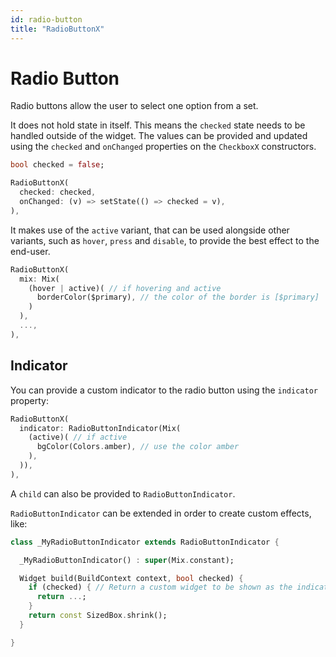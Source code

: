 ```yaml
---
id: radio-button
title: "RadioButtonX"
---
```


# Radio Button

Radio buttons allow the user to select one option from a set.

It does not hold state in itself. This means the `checked` state needs to
be handled outside of the widget. The values can be provided and updated
using the `checked` and `onChanged` properties on the `CheckboxX` constructors.

```dart
bool checked = false;

RadioButtonX(
  checked: checked,
  onChanged: (v) => setState(() => checked = v),
),
```

It makes use of the `active` variant, that can be used alongside other
variants, such as `hover`, `press` and `disable`, to provide the best effect
to the end-user.

```dart
RadioButtonX(
  mix: Mix(
    (hover | active)( // if hovering and active
      borderColor($primary), // the color of the border is [$primary]
    )
  ),
  ...,
),
```

## Indicator

You can provide a custom indicator to the radio button using the `indicator`
property:

```dart
RadioButtonX(
  indicator: RadioButtonIndicator(Mix(
    (active)( // if active
      bgColor(Colors.amber), // use the color amber
    ),
  )),
),
```

A `child` can also be provided to `RadioButtonIndicator`.

`RadioButtonIndicator` can be extended in order to create custom effects, like:

```dart
class _MyRadioButtonIndicator extends RadioButtonIndicator {

  _MyRadioButtonIndicator() : super(Mix.constant);

  Widget build(BuildContext context, bool checked) {
    if (checked) { // Return a custom widget to be shown as the indicator
      return ...;
    }
    return const SizedBox.shrink();
  }

}
```
